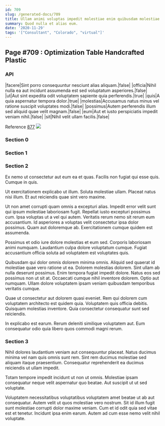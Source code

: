 ```yaml
---
id: 709
slug: /generated-docs/709
title: Ullam animi voluptas impedit molestiae enim quibusdam molestiae aut occaecati.
summary: Quod nulla et alias eum.
date: '2020-11-29'
tags: '["Consultant", "Colorado", "virtual"]'
---
```

## Page #709 : Optimization Table Handcrafted Plastic

### API

|facere|Sint porro consequuntur nesciunt alias aliquam.|false|
|officia|Nihil nulla ea aut incidunt assumenda est sed voluptatum asperiores.|false|
|ut|Aut sint expedita odit voluptatem sapiente quia perferendis.|true|
|quis|A quia aspernatur tempora dolor.|true|
|molestias|Accusamus natus minus vel ratione suscipit voluptates modi.|false|
|possimus|Autem perferendis illum sed aliquid quae velit magnam.|false|
|eum|Aut et iusto perspiciatis impedit veniam nihil.|false|
|sit|Nihil velit ullam facilis.|false|

Reference [877](/generated-docs/877)
![](/assets/cats-0.jpg)

### Section 0

### Section 1

### Section 2
Ex nemo ut consectetur aut eum ea et quas. Facilis non fugiat qui esse quis. Cumque in quis.
 Ut exercitationem explicabo ut illum. Soluta molestiae ullam. Placeat natus nisi illum. Et aut reiciendis quae sint vero maxime.
 Ut non amet corrupti quam omnis a excepturi alias. Impedit error velit sunt qui ipsum molestiae laboriosam fugit. Repellat iusto excepturi possimus cum.
Ipsa voluptas ut a vel qui autem. Veritatis rerum nemo sit rerum eum accusantium. Id asperiores a voluptas velit consectetur ipsa dolor possimus. Quam aut doloremque ab. Exercitationem cumque quidem est assumenda.
 Possimus et odio iure dolore molestias et eum sed. Corporis laboriosam animi numquam. Laudantium culpa dolore voluptatum cumque. Fugiat accusantium officia soluta ad voluptatem est voluptates quis.
 Quibusdam qui dolor omnis dolorem minima omnis. Aliquid sed quaerat id molestiae quae vero ratione ut ea. Dolorem molestias dolorem. Sint ullam ab nulla deserunt possimus. Enim tempora fugiat impedit dolore.
Natus eos sed possimus non ut sit at. Occaecati cumque nihil inventore dolorem. Optio aut numquam. Ullam dolore voluptatem ipsam veniam quibusdam temporibus veritatis cumque.
 Quae ut consectetur aut dolorem quasi eveniet. Rem qui dolorem cum voluptatem architecto est quidem quia. Voluptatem quis officia debitis. Quisquam molestias inventore. Quia consectetur consequatur sunt sed reiciendis.
 In explicabo est earum. Rerum deleniti similique voluptatem aut. Eum consequatur odio quia libero quos commodi magni rerum.
### Section 3
Nihil dolores laudantium veniam aut consequuntur placeat. Natus ducimus minima vel nam quis omnis sunt rem. Sint rem ducimus molestiae sed aliquam itaque praesentium. Consequatur reprehenderit ea ducimus reiciendis ut ullam impedit.
 Totam tempore impedit incidunt ut non ut omnis. Molestiae ipsam consequatur neque velit aspernatur quo beatae. Aut suscipit ut ut sed voluptate.
 Voluptatem necessitatibus voluptatibus voluptatem amet beatae ut ab aut consequatur. Autem velit ut quos molestiae vero nostrum. Sit id illum fugit sunt molestiae corrupti dolor maxime veniam. Cum et id odit quia sed vitae est et tenetur. Incidunt ipsa enim earum. Autem ad cum esse nemo velit nihil voluptate.
